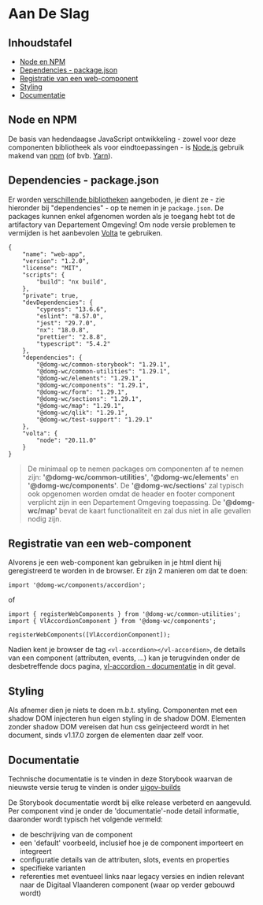 
<Meta title="Afnemen/Aan De Slag"/>

# Aan De Slag

## Inhoudstafel

- [Node en NPM](#node-en-npm)
- [Dependencies - package.json](#dependencies---packagejson)
- [Registratie van een web-component](#registratie-van-een-web-component)
- [Styling](#styling)
- [Documentatie](#documentatie)


## Node en NPM

De basis van hedendaagse JavaScript ontwikkeling - zowel voor deze componenten bibliotheek als voor eindtoepassingen -
is [Node.js](https://nodejs.org/en) gebruik makend van [npm](https://www.npmjs.com/) (of bvb.
[Yarn](https://yarnpkg.com/)).


## Dependencies - package.json

Er worden [verschillende bibliotheken](/docs/afnemen-artifacts--documentatie) aangeboden, je dient ze - zie hieronder
bij "dependencies" - op te nemen in je `package.json`. De packages kunnen enkel afgenomen worden als je toegang hebt
tot de artifactory van Departement Omgeving! Om node versie problemen te vermijden is het aanbevolen
[Volta](https://volta.sh/) te gebruiken.

```
{
    "name": "web-app",
    "version": "1.2.0",
    "license": "MIT",
    "scripts": {
        "build": "nx build",
    },
    "private": true,
    "devDependencies": {
        "cypress": "13.6.6",
        "eslint": "8.57.0",
        "jest": "29.7.0",
        "nx": "18.0.8",
        "prettier": "2.8.8",
        "typescript": "5.4.2"
    },
    "dependencies": {
        "@domg-wc/common-storybook": "1.29.1",
        "@domg-wc/common-utilities": "1.29.1",
        "@domg-wc/elements": "1.29.1",
        "@domg-wc/components": "1.29.1",
        "@domg-wc/form": "1.29.1",
        "@domg-wc/sections": "1.29.1",
        "@domg-wc/map": "1.29.1",
        "@domg-wc/qlik": "1.29.1",
        "@domg-wc/test-support": "1.29.1"
    },
    "volta": {
        "node": "20.11.0"
    }
}
```

> De minimaal op te nemen packages om componenten af te nemen zijn: __'@domg-wc/common-utilities'__,
__'@domg-wc/elements'__ en __'@domg-wc/components'__. De __'@domg-wc/sections'__ zal typisch ook opgenomen worden
omdat de header en footer component verplicht zijn in een Departement Omgeving toepassing. De __'@domg-wc/map'__
bevat de kaart functionaliteit en zal dus niet in alle gevallen nodig zijn.


## Registratie van een web-component

Alvorens je een web-component kan gebruiken in je html dient hij geregistreerd te worden in de browser. Er zijn 2
manieren om dat te doen:

```
import '@domg-wc/components/accordion';
```

of

```
import { registerWebComponents } from '@domg-wc/common-utilities';
import { VlAccordionComponent } from '@domg-wc/components';

registerWebComponents([VlAccordionComponent]);
```

Nadien kent je browser de tag `<vl-accordion></vl-accordion>`, de details van een component (attributen, events, ...)
kan je terugvinden onder de desbetreffende docs pagina, [vl-accordion - documentatie](/docs/components-accordion--documentatie)
in dit geval.


## Styling

Als afnemer dien je niets te doen m.b.t. styling. Componenten met een shadow DOM injecteren hun eigen styling in de
shadow DOM. Elementen zonder shadow DOM vereisen dat hun css geïnjecteerd wordt in het document, sinds v1.17.0
zorgen de elementen daar zelf voor.


## Documentatie

Technische documentatie is te vinden in deze Storybook waarvan de nieuwste versie terug te vinden is onder
[uigov-builds](https://milieuinfo.github.io/uigov-builds/release/latest/storybook)

De Storybook documentatie wordt bij elke release verbeterd en aangevuld. Per component vind je onder de
'documentatie'-node detail informatie, daaronder wordt typisch het volgende vermeld:

- de beschrijving van de component
- een 'default' voorbeeld, inclusief hoe je de component importeert en integreert
- configuratie details van de attributen, slots, events en properties
- specifieke varianten
- referenties met eventueel links naar legacy versies en indien relevant naar de Digitaal Vlaanderen component (waar op
verder gebouwd wordt)
